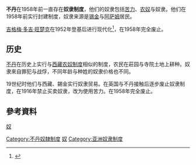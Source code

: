 '''不丹'''在1958年前一直存在'''奴隶制度'''，他们的奴隶包括[[苦力|苦力]]、[[农奴|农奴]]与奴隶。他们在1958年前实行封建制度，奴隶来源是[[锡金|锡金]]与[[阿萨姆|阿萨姆]]居民。

[[吉格梅·多吉·旺楚克|吉格梅·多吉·旺楚克]]在1952年登基后进行现代化<ref name=BBCtl>{{cite web |url=http://news.bbc.co.uk/2/hi/south_asia/1171693.stm |title=Timeline: Bhutan |date=2010-05-05 |publisher=BBC News online |accessdate=2010-10-01 |archive-date=2011-10-28 |archive-url=https://web.archive.org/web/20111028080335/http://news.bbc.co.uk/2/hi/south_asia/1171693.stm |dead-url=no }}</ref>，在1958年完全废止。

==历史==
[[不丹|不丹]]在历史上实行与[[西藏农奴制度|西藏农奴制度]]相似的制度，农民在莊园与寺院土地上耕种。奴隶來自罪犯与战俘，不同年龄与种姓的奴隶价格也不同。

19世纪时他们与西藏、錫金实行奴隶贸易。在英国与不丹接触后逐步废止奴隶制度，在1916年禁止买卖奴隶，改为使用苦力。在1958年完全废止。

==參考資料==
{{Reflist}}

[[category:不丹社會|奴]]
[[Category:不丹奴隸制度|Category:不丹奴隸制度]]
[[Category:不丹歷史|奴]]
[[Category:亚洲奴隶制度|Category:亚洲奴隶制度]]